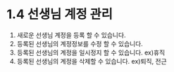 # 1.4 선생님 계정 관리

1. 새로운 선생님 계정을 등록 할 수 있습니다.
2. 등록된 선생님의 계정정보를 수정 할 수 있습니다.
3. 등록된 선생님의 계정을 일시정지 할 수 있습니다. ex)휴직
4. 등록된 선생님의 계정을 삭제할 수 있습니다. ex)퇴직, 전근
